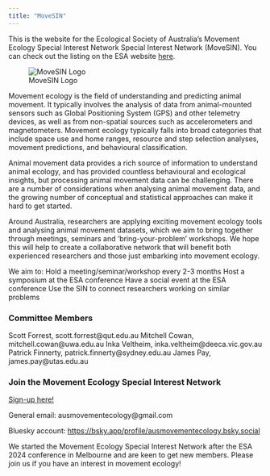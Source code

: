 ```yaml
---
title: "MoveSIN"
---
```


This is the website for the Ecological Society of Australia's Movement Ecology Special Interest Network Special Interest Network (MoveSIN). You can check out the listing on the ESA website [here](https://www.ecolsoc.org.au/category/research-chapters/movement-ecology/).

![MoveSIN Logo](images/logo.png)

Movement ecology is the field of understanding and predicting animal movement. It typically involves the analysis of data from animal-mounted sensors such as Global Positioning System (GPS) and other telemetry devices, as well as from non-spatial sources such as accelerometers and magnetometers. Movement ecology typically falls into broad categories that include space use and home ranges, resource and step selection analyses, movement predictions, and behavioural classification.

Animal movement data provides a rich source of information to understand animal ecology, and has provided countless behavioural and ecological insights, but processing animal movement data can be challenging. There are a number of considerations when analysing animal movement data, and the growing number of conceptual and statistical approaches can make it hard to get started.

Around Australia, researchers are applying exciting movement ecology tools and analysing animal movement datasets, which we aim to bring together through meetings, seminars and ‘bring-your-problem’ workshops. We hope this will help to create a collaborative network that will benefit both experienced researchers and those just embarking into movement ecology.

We aim to:
Hold a meeting/seminar/workshop every 2-3 months
Host a symposium at the ESA conference
Have a social event at the ESA conference
Use the SIN to connect researchers working on similar problems

### Committee Members
Scott Forrest, scott.forrest@qut.edu.au
Mitchell Cowan, mitchell.cowan@uwa.edu.au
Inka Veltheim, inka.veltheim@deeca.vic.gov.au
Patrick Finnerty, patrick.finnerty@sydney.edu.au
James Pay, james.pay@utas.edu.au

### Join the Movement Ecology Special Interest Network
[Sign-up here!](https://forms.gle/XqZXXLH73XBN26QS7)

General email: ausmovementecology@gmail.com

Bluesky account: [https://bsky.app/profile/ausmovementecology.bsky.social](https://bsky.app/profile/ausmovementecology.bsky.social)

We started the Movement Ecology Special Interest Network after the ESA 2024 conference in Melbourne and are keen to get new members. Please join us if you have an interest in movement ecology!
